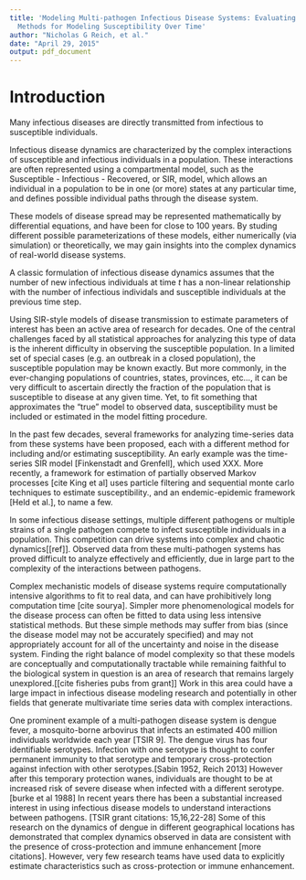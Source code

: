 ```yaml
---
title: 'Modeling Multi-pathogen Infectious Disease Systems: Evaluating Statistical
  Methods for Modeling Susceptibility Over Time'
author: "Nicholas G Reich, et al."
date: "April 29, 2015"
output: pdf_document
---
```



# Introduction

Many infectious diseases are directly transmitted from infectious to susceptible individuals.  

Infectious disease dynamics are characterized by the complex interactions of susceptible and infectious individuals in a population. These interactions are often represented using a compartmental model, such as the Susceptible - Infectious - Recovered, or SIR, model, which allows an individual in a population to be in one (or more) states at any particular time, and defines possible individual paths through the disease system. 

These models of disease spread may be represented mathematically by differential equations, and have been for close to 100 years. By studing different possible parameterizations of these models, either numerically (via simulation) or theoretically, we may gain insights into the complex dynamics of real-world disease systems. 

A classic formulation of infectious disease dynamics assumes that the number of new infectious individuals at time $t$ has a non-linear relationship with the number of infectious individals and susceptible individuals at the previous time step. 

Using SIR-style models of disease transmission to estimate parameters of interest has been an active area of research for decades. One of the central challenges faced by all statistical approaches for analyzing this type of data is the inherent difficulty in observing the susceptible population. In a limited set of special cases (e.g. an outbreak in a closed population), the susceptible population may be known exactly. But more commonly, in the ever-changing populations of countries, states, provinces, etc..., it can be very difficult to ascertain directly the fraction of the population that is susceptible to disease at any given time. Yet, to fit something that approximates the "true" model to observed data, susceptibility must be included or estimated in the model fitting procedure. 

In the past few decades, several frameworks for analyzing time-series data from these systems have been proposed, each with a different method for including and/or estimating susceptibility. An early example was the time-series SIR model [Finkenstadt and Grenfell], which used XXX. More recently, a framework for estimation of partially observed Markov processes [cite King et al] uses particle filtering and sequential monte carlo techniques to estimate susceptibility., and an endemic-epidemic framework [Held et al.], to name a few.  

In some infectious disease settings, multiple different pathogens or multiple strains of a single pathogen compete to infect susceptible individuals in a population. This competition can drive systems into complex and chaotic dynamics[[ref]]. Observed data from these multi-pathogen systems has proved difficult to analyze effectively and efficiently, due in large part to the complexity of the interactions between pathogens. 

Complex mechanistic models of disease systems require computationally intensive algorithms to fit to real data, and can have prohibitively long computation time [cite sourya]. Simpler more phenomenological models for the disease process can often be fitted to data using less intensive statistical methods. But these simple methods may suffer from bias (since the disease model may not be accurately specified) and may not appropriately account for all of the uncertainty and noise in the disease system. Finding the right balance of model complexity so that these models are conceptually and computationally tractable while remaining faithful to the biological system in question is an area of research that remains largely unexplored.[[cite fisheries pubs from grant]] Work in this area could have a large impact in infectious disease modeling research and potentially in other fields that generate multivariate time series data with complex interactions.

One prominent example of a multi-pathogen disease system is dengue fever, a mosquito-borne arbovirus that infects an estimated 400 million individuals worldwide each year [TSIR 9]. The dengue virus has four identifiable serotypes. Infection with one serotype is thought to confer permanent immunity to that serotype and temporary cross-protection against infection with other serotypes.[Sabin 1952, Reich 2013] However after this temporary protection wanes, individuals are thought to be at increased risk of severe disease when infected with a different serotype.[burke et al 1988] In recent years there has been a substantial increased interest in using infectious disease models to understand interactions between pathogens. [TSIR grant citations: 15,16,22-28] Some of this research on the dynamics of dengue in different geographical locations has demonstrated that complex dynamics observed in data are consistent with the presence of cross-protection and immune enhancement [more citations].  However, very few research teams have used data to explicitly estimate characteristics such as cross-protection or immune enhancement. 



# 